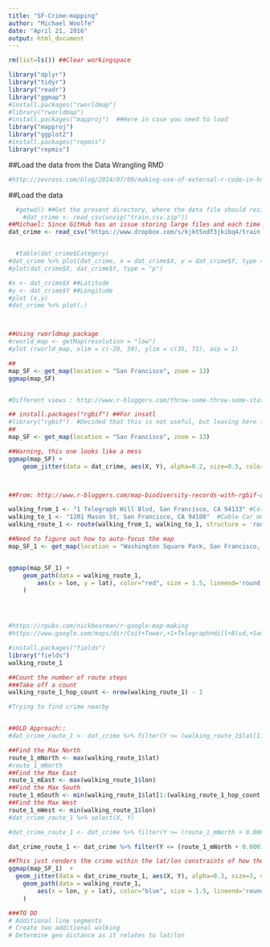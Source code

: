 ```yaml
---
title: "SF-Crime-mapping"
author: "Michael Woolfe"
date: "April 21, 2016"
output: html_document
---
```


```r
rm(list=ls()) ##Clear workingspace

library("dplyr")
library("tidyr")
library("readr")
library("ggmap")
#install.packages("rworldmap")
#library("rworldmap")
#install.packages("mapproj")  ##Here in case you need to load
library("mapproj")
library("ggplot2")
#install.packages("repmis")
library("repmis")
```

##Load the data from the Data Wrangling RMD
```r
#http://zevross.com/blog/2014/07/09/making-use-of-external-r-code-in-knitr-and-r-markdown/

```


##Load the data
```r
  #getwd() ##Get the present directory, where the data file should reside
    #dat_crime <- read_csv(unzip("train.csv.zip")) 
##Michael: Since GitHub has an issue storing large files and each time you call 'unzip', it places the large file in the folder.  So I loaded the file into a DropBox folder for sharing
dat_crime <- read_csv("https://www.dropbox.com/s/kjkt5ndf3jkibq4/train.csv?raw=1")


  #table(dat_crime$Category)
#dat_crime %>% plot(dat_crime, x = dat_crime$X, y = dat_crime$Y, type = "p")
#plot(dat_crime$X, dat_crime$Y, type = "p")

#x <- dat_crime$X ##Latitude
#y <- dat_crime$Y ##Longitude
#plot (x,y)
#dat_crime %>% plot(.)



##Using rworldmap package
#rworld_map <- getMap(resolution = "low")
#plot (rworld_map, xlim = c(-20, 59), ylim = c(35, 71), asp = 1)


```

```r

##
map_SF <- get_map(location = "San Francisco", zoom = 13)
ggmap(map_SF)


#Different views : http://www.r-bloggers.com/throw-some-throw-some-stats-on-that-mappart-1/


```


```r
## install.packages("rgbif") ##For insatl
#library("rgbif")  #Decided that this is not useful, but leaving here for now
##
map_SF <- get_map(location = "San Francisco", zoom = 13)

##Warning, this one looks like a mess
ggmap(map_SF) +
    geom_jitter(data = dat_crime, aes(X, Y), alpha=0.2, size=0.5, color="red") 



##From: http://www.r-bloggers.com/map-biodiversity-records-with-rgbif-and-ggmap-packages-in-r/
```

```r

walking_from_1 <- "1 Telegraph Hill Blvd, San Francisco, CA 94133" #Colt Tower
walking_to_1 <- "1201 Mason St, San Francisco, CA 94108"  #Cable Car museum
walking_route_1 <- route(walking_from_1, walking_to_1, structure = 'route', mode = 'walking', alternative = FALSE)

##Need to figure out how to auto-focus the map
map_SF_1 <- get_map(location = "Washington Square Park, San Francisco, CA 94133", zoom = 16)


ggmap(map_SF_1) + 
    geom_path(data = walking_route_1,
        aes(x = lon, y = lat), color="red", size = 1.5, lineend='round'
    )




#https://rpubs.com/nickbearman/r-google-map-making
#https://www.google.com/maps/dir/Coit+Tower,+1+Telegraph+Hill+Blvd,+San+Francisco,+CA+94133/Cable+Car+Museum,+Mason+Street,+San+Francisco,+CA/@37.7991066,-122.4139408,16z/data=!3m1!4b1!4m13!4m12!1m5!1m1!1s0x8085808c40000001:0xde85b80121f2dd44!2m2!1d-122.4058222!2d37.8023949!1m5!1m1!1s0x808580f2960c5a5f:0xdfcd6cebc1ae9a35!2m2!1d-122.411488!2d37.7946268
```


```r
#install.packages("fields")
library("fields")
walking_route_1

##Count the number of route steps
###Take off a count 
walking_route_1_hop_count <- nrow(walking_route_1) - 1

#Trying to find crime nearby


##OLD Approach::
#dat_crime_route_1 <- dat_crime %>% filter(Y <= (walking_route_1$lat[1] + 0.0001),Y >= (walking_route_1$lat[1] - 0.0001),X <= (walking_route_1$lon[1] - 0.001), X >= -122.408)

##Find the Max North
route_1_mNorth <- max(walking_route_1$lat)
#route_1_mNorth
##Find the Max East
route_1_mEast <- max(walking_route_1$lon)
##Find the Max South
route_1_mSouth <- min(walking_route_1$lat[1:(walking_route_1_hop_count -1)])
##Find the Max West
route_1_mWest <- min(walking_route_1$lon)
#dat_crime_route_1 %>% select(X, Y)

#dat_crime_route_1 <- dat_crime %>% filter(Y >= (route_1_mNorth + 0.0001),Y <= (route_1_mSouth - 0.0001), X >= (route_1_mWest - 0.001), X <= (route_1_mEast + 0.001))

dat_crime_route_1 <- dat_crime %>% filter(Y <= (route_1_mNorth + 0.0001),Y >= (route_1_mSouth - 0.001),X >= (route_1_mWest - 0.001), X <= (route_1_mEast + 0.001))

##This just renders the crime within the lat/lon constraints of how the map was centered
ggmap(map_SF_1)  + 
  geom_jitter(data = dat_crime_route_1, aes(X, Y), alpha=0.3, size=3, color="red") + 
    geom_path(data = walking_route_1,
        aes(x = lon, y = lat), color="blue", size = 1.5, lineend='round'
    )

###TO DO
# Additional line segments
# Create two additional walking 
# Determine geo distance as it relates to lat/lon
```





